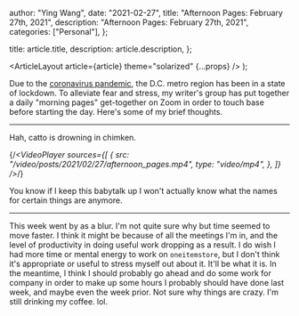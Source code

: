 
  author: "Ying Wang",
  date: "2021-02-27",
  title: "Afternoon Pages: February 27th, 2021",
  description: "Afternoon Pages: February 27th, 2021",
  categories: ["Personal"],
};

  title: article.title,
  description: article.description,
};

  <ArticleLayout article={article} theme="solarized" {...props} />
);

Due to the [coronavirus
pandemic](https://en.wikipedia.org/wiki/2019-20_coronavirus_pandemic), the D.C.
metro region has been in a state of lockdown. To alleviate fear and stress, my
writer's group has put together a daily "morning pages" get-together on Zoom in
order to touch base before starting the day. Here's some of my brief thoughts.

---

Hah, catto is drowning in chimken.

{/*<VideoPlayer
  sources={[
    {
      src: "/video/posts/2021/02/27/afternoon_pages.mp4",
      type: "video/mp4",
    },
  ]}
/>*/}

You know if I keep this babytalk up I won't actually know what the names for
certain things are anymore.

---

This week went by as a blur. I'm not quite sure why but time seemed to move
faster. I think it might be because of all the meetings I'm in, and the level of
productivity in doing useful work dropping as a result. I do wish I had more
time or mental energy to work on `oneitemstore`, but I don't think it's
appropriate or useful to stress myself out about it. It'll be what it is. In the
meantime, I think I should probably go ahead and do some work for company in
order to make up some hours I probably should have done last week, and maybe
even the week prior. Not sure why things are crazy. I'm still drinking my
coffee. lol.

